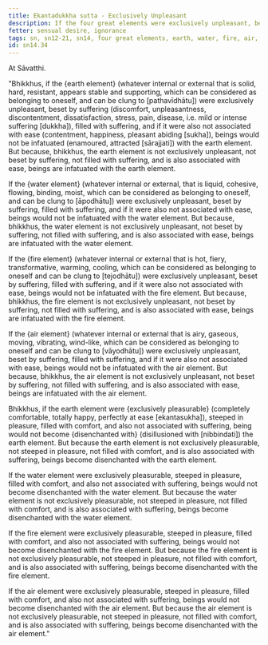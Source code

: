```yaml
---
title: Ekantadukkha sutta - Exclusively Unpleasant
description: If the four great elements were exclusively unpleasant, beings would not be infatuated with them. If they were exclusively pleasurable, beings would not become disenchanted with them.
fetter: sensual desire, ignorance
tags: sn, sn12-21, sn14, four great elements, earth, water, fire, air, suffering, unpleasantness, pleasure, infatuation, disenchantment
id: sn14.34
---
```


At Sāvatthi.

"Bhikkhus, if the \{earth element} (whatever internal or external that is solid, hard, resistant, appears stable and supporting, which can be considered as belonging to oneself, and can be clung to [pathavīdhātu]) were exclusively unpleasant, beset by suffering (discomfort, unpleasantness, discontentment, dissatisfaction, stress, pain, disease, i.e. mild or intense suffering [dukkha]), filled with suffering, and if it were also not associated with ease (contentment, happiness, pleasant abiding [sukha]), beings would not be infatuated (enamoured, attracted [sārajjati]) with the earth element. But because, bhikkhus, the earth element is not exclusively unpleasant, not beset by suffering, not filled with suffering, and is also associated with ease, beings are infatuated with the earth element.

If the \{water element} (whatever internal or external, that is liquid, cohesive, flowing, binding, moist, which can be considered as belonging to oneself, and can be clung to [āpodhātu]) were exclusively unpleasant, beset by suffering, filled with suffering, and if it were also not associated with ease, beings would not be infatuated with the water element. But because, bhikkhus, the water element is not exclusively unpleasant, not beset by suffering, not filled with suffering, and is also associated with ease, beings are infatuated with the water element.

If the \{fire element} (whatever internal or external that is hot, fiery, transformative, warming, cooling, which can be considered as belonging to oneself and can be clung to [tejodhātu]) were exclusively unpleasant, beset by suffering, filled with suffering, and if it were also not associated with ease, beings would not be infatuated with the fire element. But because, bhikkhus, the fire element is not exclusively unpleasant, not beset by suffering, not filled with suffering, and is also associated with ease, beings are infatuated with the fire element.

If the \{air element} (whatever internal or external that is airy, gaseous, moving, vibrating, wind-like, which can be considered as belonging to oneself and can be clung to [vāyodhātu]) were exclusively unpleasant, beset by suffering, filled with suffering, and if it were also not associated with ease, beings would not be infatuated with the air element. But because, bhikkhus, the air element is not exclusively unpleasant, not beset by suffering, not filled with suffering, and is also associated with ease, beings are infatuated with the air element.

Bhikkhus, if the earth element were \{exclusively pleasurable} (completely comfortable, totally happy, perfectly at ease [ekantasukha]), steeped in pleasure, filled with comfort, and also not associated with suffering, being would not become \{disenchanted with} (disillusioned with [nibbindati]) the earth element. But because the earth element is not exclusively pleasurable, not steeped in pleasure, not filled with comfort, and is also associated with suffering, beings become disenchanted with the earth element.

If the water element were exclusively pleasurable, steeped in pleasure, filled with comfort, and also not associated with suffering, beings would not become disenchanted with the water element. But because the water element is not exclusively pleasurable, not steeped in pleasure, not filled with comfort, and is also associated with suffering, beings become disenchanted with the water element.

If the fire element were exclusively pleasurable, steeped in pleasure, filled with comfort, and also not associated with suffering, beings would not become disenchanted with the fire element. But because the fire element is not exclusively pleasurable, not steeped in pleasure, not filled with comfort, and is also associated with suffering, beings become disenchanted with the fire element.

If the air element were exclusively pleasurable, steeped in pleasure, filled with comfort, and also not associated with suffering, beings would not become disenchanted with the air element. But because the air element is not exclusively pleasurable, not steeped in pleasure, not filled with comfort, and is also associated with suffering, beings become disenchanted with the air element."